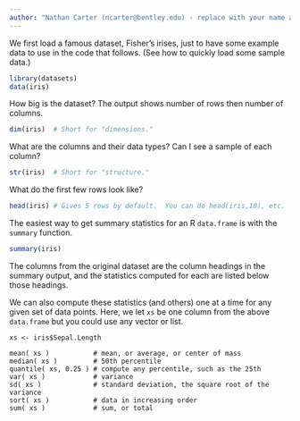 ```yaml
---
author: "Nathan Carter (ncarter@bentley.edu) - replace with your name and email"
---
```


We first load a famous dataset, Fisher's irises, just to have some example
data to use in the code that follows.  (See how to quickly load some sample data.)

```r
library(datasets)
data(iris)
```

How big is the dataset?  The output shows number of rows then number of columns.

```r
dim(iris)  # Short for "dimensions."
```

What are the columns and their data types?  Can I see a sample of each column?

```r
str(iris)  # Short for "structure."
```

What do the first few rows look like?

```r
head(iris) # Gives 5 rows by default.  You can do head(iris,10), etc.
```

The easiest way to get summary statistics for an R `data.frame` is with the
`summary` function.

```r
summary(iris)
```

The columns from the original dataset are the column headings in the summary
output, and the statistics computed for each are listed below those headings.

We can also compute these statistics (and others) one at a time for any given
set of data points.  Here, we let `xs` be one column from the above
`data.frame` but you could use any vector or list.

```
xs <- iris$Sepal.Length

mean( xs )           # mean, or average, or center of mass
median( xs )         # 50th percentile
quantile( xs, 0.25 ) # compute any percentile, such as the 25th
var( xs )            # variance
sd( xs )             # standard deviation, the square root of the variance
sort( xs )           # data in increasing order
sum( xs )            # sum, or total
```
